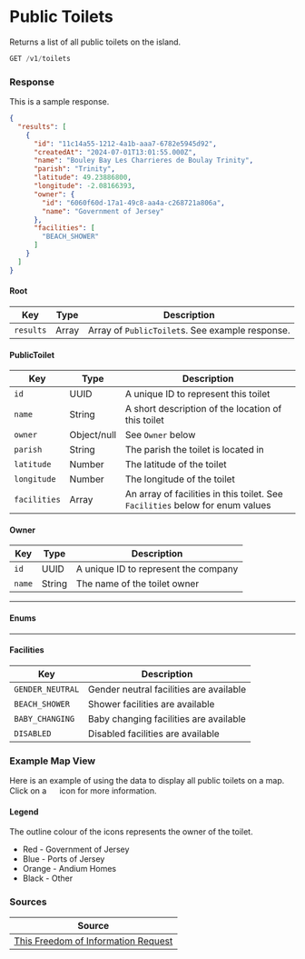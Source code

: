 
# Public Toilets

Returns a list of all public toilets on the island.

```jsx
GET /v1/toilets
```

### Response
<Tabs>
<TabItem value="res-sample-200" label="200 (OK)">

This is a sample response.

```json title="Status: 200 (OK)"
{
  "results": [
    {
      "id": "11c14a55-1212-4a1b-aaa7-6782e5945d92",
      "createdAt": "2024-07-01T13:01:55.000Z",
      "name": "Bouley Bay Les Charrieres de Boulay Trinity",
      "parish": "Trinity",
      "latitude": 49.23886800,
      "longitude": -2.08166393,
      "owner": {
        "id": "6060f60d-17a1-49c8-aa4a-c268721a806a",
        "name": "Government of Jersey"
      },
      "facilities": [
        "BEACH_SHOWER"
      ]
    }
  ]
}
```

</TabItem>
<TabItem value="res-schema" label="Schema">

#### Root
| Key | Type | Description |
|-----|------|-------------|
|`results`|Array|Array of `PublicToilet`s. See example response.|

#### PublicToilet
| Key | Type | Description |
|-----|------|-------------|
|`id`|UUID|A unique ID to represent this toilet|
|`name`|String|A short description of the location of this toilet|
|`owner`|Object/null|See `Owner` below|
|`parish`|String|The parish the toilet is located in|
|`latitude`|Number|The latitude of the toilet|
|`longitude`|Number|The longitude of the toilet|
|`facilities`|Array|An array of facilities in this toilet. See `Facilities` below for enum values|

#### Owner
| Key | Type | Description |
|-----|------|-------------|
|`id`|UUID|A unique ID to represent the company|
|`name`|String|The name of the toilet owner|

---
#### Enums
---

#### Facilities
| Key | Description |
|-----|-------------|
|`GENDER_NEUTRAL`|Gender neutral facilities are available|
|`BEACH_SHOWER`|Shower facilities are available|
|`BABY_CHANGING`|Baby changing facilities are available|
|`DISABLED`|Disabled facilities are available|

</TabItem>
</Tabs>

### Example Map View
Here is an example of using the data to display all public toilets on a map. Click on a <img src="/img/maps/toilet.png" height="15" width="15" /> icon for more information.

<ExampleMap item={mapItems.toilet} />

#### Legend
The outline colour of the icons represents the owner of the toilet.

* Red - Government of Jersey  
* Blue - Ports of Jersey  
* Orange - Andium Homes  
* Black - Other  

### Sources
|Source|
|------|
|[This Freedom of Information Request][foi]|

[foi]: https://www.gov.je/government/freedomofinformation/pages/foi.aspx?ReportID=7535